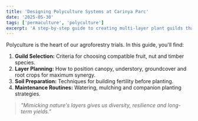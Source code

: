 ```yaml
---
title: 'Designing Polyculture Systems at Carinya Parc'
date: '2025-05-30'
tags: ['permaculture', 'polyculture']
excerpt: 'A step-by-step guide to creating multi-layer plant guilds that mimic native ecosystems.'
---
```


Polyculture is the heart of our agroforestry trials. In this guide, you'll find:

1. **Guild Selection:** Criteria for choosing compatible fruit, nut and timber species.
2. **Layer Planning:** How to position canopy, understory, groundcover and root crops for maximum synergy.
3. **Soil Preparation:** Techniques for building fertility before planting.
4. **Maintenance Routines:** Watering, mulching and companion planting strategies.

> _"Mimicking nature's layers gives us diversity, resilience and long-term yields."_
